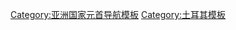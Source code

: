 {{Navbox
| name      = 土耳其總統
| title     = [[土耳其总统列表|土耳其總統]]
| state = {{{state|autocollapse}}}
| listclass = hlist
| image     = [[File:Flag of the President of Turkey.svg|80px|土耳其總統旗]]
| imageleft = [[File:Emblem of the Presidency of Turkey.svg|70px|土耳其總統印]]
| list1     = [[穆斯塔法·凯末尔·阿塔图尔克|阿塔图尔克]]{{to}}[[伊斯麦特·伊诺努|伊诺努]]{{to}}[[杰拉勒·拜亚尔|拜亚尔]]{{to}}[[杰马勒·古尔塞勒|古尔塞勒]]{{to}}[[杰夫德特·苏奈|苏奈]]{{to}}[[法赫里·科鲁蒂尔克|科鲁蒂尔克]]{{to}}[[凯南·埃夫伦|埃夫伦]]{{to}}[[图尔古特·厄扎尔|厄扎尔]]{{to}}[[苏莱曼·德米雷尔|德米雷尔]]{{to}}[[阿赫迈特·内吉代特·塞泽尔|塞泽尔]]{{to}}[[阿卜杜拉·居尔|居尔]]{{to}}[[雷杰普·塔伊普·埃尔多安|埃尔多安]]
}}<noinclude>
{{collapsible option}}

[[Category:亚洲国家元首导航模板]]
[[Category:土耳其模板]]
[[Category:土耳其總統| ]]
</noinclude>